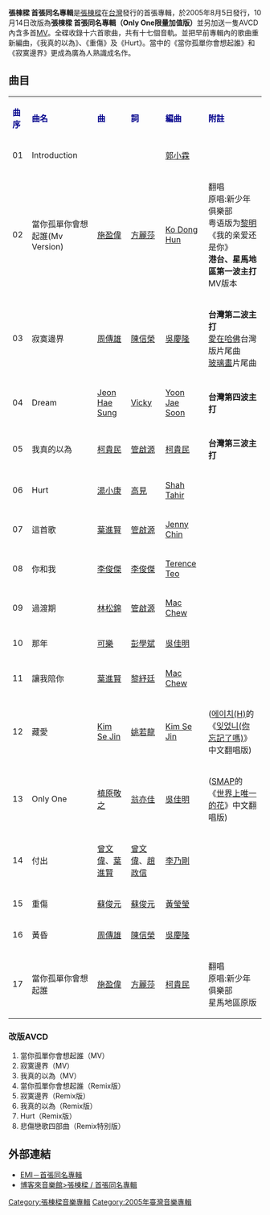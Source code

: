 {{Infobox Album
| Name = 張棟樑 首張同名專輯
| Original_name = 
| Type = 專輯
| Longtype =
| Artist = [[張棟樑|張棟樑]]
| Cover = Nicholas_same_name_album.jpg
| Released = 2005年8月5日
| Recorded =
| Genre = [[華語流行音樂|國語流行]]
| Length =
| Label = [[科藝百代|科藝百代]]
| Producer = [[科藝百代|科藝百代]]
| Reviews = 
| Last album = [[首選張棟樑|首選張棟樑]]<br/>（2004年）
| This album = '''張棟樑首張同名專輯'''<br/>（2005年）
| Next album = [[主打張棟樑|主打張棟樑]]<br/>（2006年）
| Misc = {{Extra album cover 2
| Upper caption = Special Edition
| Type          = 專輯
| Cover         = 
| Lower caption = 張棟樑 首張同名專輯（Only One限量加值版）
}}
}}

'''張棟樑 首張同名專輯'''是[[張棟樑|張棟樑]]在[[台灣|台灣]]發行的首張專輯，於2005年8月5日發行，10月14日改版為'''張棟樑 首張同名專輯（Only One限量加值版）'''並另加送一隻AVCD內含多首[[音樂錄影帶|MV]]。全碟收錄十六首歌曲，共有十七個音軌。並把早前專輯內的歌曲重新編曲，《我真的以為》、《重傷》及《Hurt》。當中的《當你孤單你會想起誰》和《寂寞邊界》更成為廣為人熟識成名作。

==曲目==
{| class="wikitable"
|-
| <font color=darkblue>'''曲序'''</font> || <font color=darkblue>'''曲名'''</font> || <font color=darkblue>'''曲'''</font> || <font color=darkblue>'''詞'''</font> || <font color=darkblue>'''編曲'''</font> || <font color=darkblue>'''附註'''</font>
|-
| 01 || Introduction ||  ||  || [[郭小霖|郭小霖]] || 
|-
| 02 || 當你孤單你會想起誰(Mv Version) || [[施盈偉|施盈偉]] || [[方麗莎|方麗莎]] || [[Ko_Dong_Hun|Ko Dong Hun]] ||翻唱<br>原唱:新少年俱樂部<br>粤语版为[[黎明|黎明]]《我的亲爱还是你》<br> '''港台、星馬地區第一波主打'''<br>MV版本
|-
| 03 || 寂寞邊界 || [[周傳雄|周傳雄]] || [[陳信榮|陳信榮]] || [[吳慶隆|吳慶隆]] || '''台灣第二波主打'''<br>[[愛在哈佛|愛在哈佛]]台灣版片尾曲<br>[[玻璃畫|玻璃畫]]片尾曲
|-
| 04 || Dream || [[Jeon_Hae_Sung|Jeon Hae Sung]] || [[Vicky|Vicky]] || [[Yoon_Jae_Soon|Yoon Jae Soon]] || '''台灣第四波主打'''
|-
| 05 || 我真的以為 || [[柯貴民|柯貴民]] || [[管啟源|管啟源]] || [[柯貴民|柯貴民]] || '''台灣第三波主打'''
|-
| 06 || Hurt || [[湯小康|湯小康]] || [[高見|高見]] || [[Shah_Tahir|Shah Tahir]] || 
|-
| 07 || 這首歌 || [[葉進賢|葉進賢]] || [[管啟源|管啟源]] || [[Jenny_Chin|Jenny Chin]] || 
|-
| 08 || 你和我 || [[李俊傑|李俊傑]] || [[李俊傑|李俊傑]] || [[Terence_Teo|Terence Teo]] || 
|-
| 09 || 過渡期 || [[林松錦|林松錦]] || [[管啟源|管啟源]] || [[Mac_Chew|Mac Chew]] || 
|-
| 10 || 那年 || [[可樂|可樂]] || [[彭學斌|彭學斌]] || [[吳佳明|吳佳明]] || 
|-
| 11 || 讓我陪你 || [[葉進賢|葉進賢]] || [[黎紓廷|黎紓廷]] || [[Mac_Chew|Mac Chew]] ||
|-
| 12 || 藏愛 || [[Kim_Se_Jin|Kim Se Jin]] || [[姚若龍|姚若龍]] || [[Kim_Se_Jin|Kim Se Jin]] ||([[에이치(H)|에이치(H)]]的《[[잊었니(你忘記了嗎)|잊었니(你忘記了嗎)]]》中文翻唱版)
|-
| 13 || Only One || [[槙原敬之|槙原敬之]] || [[翁亦佳|翁亦佳]] || [[吳佳明|吳佳明]] || ([[SMAP|SMAP]]的《[[世界上唯一的花|世界上唯一的花]]》中文翻唱版)
|-
| 14 || 付出 || [[曾文偉|曾文偉]]、[[葉進賢|葉進賢]] || [[曾文偉|曾文偉]]、[[趙政信|趙政信]] || [[李乃剛|李乃剛]] ||
|-
| 15 || 重傷 || [[蘇俊元|蘇俊元]] || [[蘇俊元|蘇俊元]] || [[黃瑩瑩|黃瑩瑩]] ||
|-
| 16 || 黃昏 || [[周傳雄|周傳雄]] || [[陳信榮|陳信榮]] || [[吳慶隆|吳慶隆]] ||
|-
| 17 || 當你孤單你會想起誰 || [[施盈偉|施盈偉]] || [[方麗莎|方麗莎]] || [[柯貴民|柯貴民]] || 翻唱<br>原唱:新少年俱樂部<br>星馬地區原版
|}

===改版AVCD===
#當你孤單你會想起誰（MV）
#寂寞邊界（MV）
#我真的以為（MV）
#當你孤單你會想起誰（Remix版）
#寂寞邊界（Remix版）
#我真的以為（Remix版）
#Hurt（Remix版）
#悲傷戀歌四部曲（Remix特別版）

==外部連結==
*[https://web.archive.org/web/20070629202651/http://www.emimusic.com.tw/album.php?ab_id=305 EMI－首張同名專輯]
*[https://web.archive.org/web/20070819053257/http://www.books.com.tw/exep/cdfile.php?item=0020105359 博客來音樂館>張棟樑 / 首張同名專輯]

{{張棟樑}}

[[Category:張棟樑音樂專輯|Category:張棟樑音樂專輯]]
[[Category:2005年臺灣音樂專輯|Category:2005年臺灣音樂專輯]]